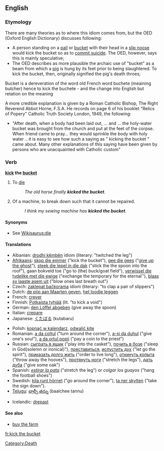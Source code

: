 {{Wikisaurus-link|die}}
==English==

===Etymology===
There are many theories as to where this idiom comes from, but the OED (Oxford English Dictionary) discusses following:
*A person standing on a [[pail]] or [[bucket]] with their head in a [[slip noose]] would kick the bucket so as to [[commit suicide]].  The OED, however, says this is mainly speculative;
*The OED describes as more plausible the archaic use of "bucket" as a beam from which a [[pig]] is hung by its feet prior to being slaughtered.  To kick the bucket, then, originally signified the pig's death throes;

Bucket is a dereveration of the word old French word buchete (meaining butcher) hence to kick the buchete - and the change into English but retation on the meaning

A more credible explanation is given by a Roman Catholic Bishop, The Right Reverend Abbot Horne, F.S.A. He records on page 6 of his booklet "Relics of Popery" Catholic Truth Society London, 1949, the following:
*"After death, when a body had been laid out, …  and … the holy-water bucket was brought from the church and put at the feet of the corpse. When friend came to pray… they would sprinkle the body with holy water .. it is easy to see how such a saying as " kicking the bucket " came about. Many other explanations of this saying have been given by persons who are unacquainted with Catholic custom"

===Verb===
'''[[kick]] the [[bucket]]'''

# {{context|idiom|euphemism}} To [[die]]
#: ''The old horse finally '''kicked the bucket'''.''
# {{context|idiom|slang}} Of a machine, to break down such that it cannot be repaired.
#: ''I think my sewing machine has '''kicked the bucket'''.''

====Synonyms====
* See [[Wikisaurus:die]]

====Translations====
{{trans-top|to die}}
*Albanian: [[drodhi këmbën]] idiom (literary: "twitched the leg")
*[[Afrikaans]]: [[skop die emmer]] ("kick the bucket"), [[gee die gees]] ("[[give up the ghost]]"), [[steek die lepel in die dak]] ("stick the the spoon into the roof"), gaan bokveld toe ("go to (the) buck/goat field"), [[verwissel die tydelike met die ewige]] ("exchange the temporary for the eternal''), [[blaas sy laaste asem uit]] ("blow ones last breath out")
*Czech: [[zaklepat bačkorama]] idiom (literary: "to clap a pair of slippers")
*Dutch: [[de pijp aan Maarten geven]], [[het loodje leggen]]
*French: [[crever]]
*Finnish: [[Potkaista tyhjää]] (lit. "to kick a void")
*German: [[den Löffel abgeben]] (give away the spoon)
*Italian: [[crepare]]
*Japanese: [[くたばる]] (kutabaru)
{{trans-mid}}
*Polish: [[kopnąć w kalendarz]], [[odwalić kitę]]
*Romanian: [[a da colţul]] ("turn around the corner"), [[a-şi da duhul]] ("give one's soul"), [[a da ortul popii]] ("pay a coin to the priest")
*Russian: [[сыграть в ящик]] ("play into the casket"), [[почить в бозе]] ("sleep in God(solemn or ironical)"), [[преставиться]], [[испустить дух]] ("let go the spirit"), [[приказать долго жить]] ("order to live long"), [[откинуть копыта]] ("throw away the hooves"), [[протянуть ноги]] ("stretch the legs"), [[дать дуба]] ("give some oak")
*Spanish: ''[[estirar la pata]]'' ("stretch the leg") or ''colgar los guayos'' ("hang the football shoes")
*Swedish: [[kila runt hörnet]] ("go around the corner"), [[ta ner skylten]] ("take the sign down").
*[[Telugu]]: [[బాల్చీ తన్ను]] (baalchee tannu)
{{trans-bottom}}

{{trans-top|to break down beyond repair}}
*Icelandic: [[drepast]]
{{trans-mid}}
{{trans-bottom}}

====See also====
*[[buy the farm]]

[[Category:Death]]

[[fr:kick the bucket]]